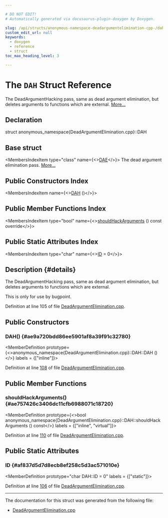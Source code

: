 ```yaml
---

# DO NOT EDIT!
# Automatically generated via docusaurus-plugin-doxygen by Doxygen.

slug: /api/structs/anonymous-namespace-deadargumentelimination-cpp-/dah
custom_edit_url: null
keywords:
  - doxygen
  - reference
  - struct
toc_max_heading_level: 3

---
```





# The `DAH` Struct Reference

<DoxygenPage pluginConfig={pluginConfig}>

The DeadArgumentHacking pass, same as dead argument elimination, but deletes arguments to functions which are external. <a href="#details">More...</a>

## Declaration

<CodeBlock>struct anonymous_namespace{DeadArgumentElimination.cpp}::DAH</CodeBlock>

## Base struct

<MembersIndex>

<MembersIndexItem
  type="class"
  name={<><a href="/docs/api/classes/anonymous-namespace-deadargumentelimination-cpp-/dae">DAE</a></>}>
The dead argument elimination pass. <a href="/docs/api/classes/anonymous-namespace-deadargumentelimination-cpp-/dae/#details">More...</a>
</MembersIndexItem>

</MembersIndex>

## Public Constructors Index

<MembersIndex>

<MembersIndexItem
  name={<><a href="#ae9a720bdd86ee5901af8a39f91c32780">DAH</a> ()</>}>
</MembersIndexItem>

</MembersIndex>

## Public Member Functions Index

<MembersIndex>

<MembersIndexItem
  type="bool"
  name={<><a href="#ae757426c3406dc11cfb6988071c18720">shouldHackArguments</a> () const override</>}>
</MembersIndexItem>

</MembersIndex>

## Public Static Attributes Index

<MembersIndex>

<MembersIndexItem
  type="char"
  name={<><a href="#af837d5d7d8ecb8ef258c5d3ac571010e">ID</a> = 0</>}>
</MembersIndexItem>

</MembersIndex>

## Description {#details}

The DeadArgumentHacking pass, same as dead argument elimination, but deletes arguments to functions which are external.

This is only for use by bugpoint.

Definition at line 105 of file <a href="/docs/api/files/lib/lib/transforms/lib/transforms/ipo/deadargumentelimination-cpp">DeadArgumentElimination.cpp</a>.

<SectionDefinition>

## Public Constructors

### DAH() {#ae9a720bdd86ee5901af8a39f91c32780}

<MemberDefinition
  prototype={<>anonymous&#95;namespace&#123;DeadArgumentElimination.cpp&#125;::DAH::DAH ()</>}
  labels = {["inline"]}>

Definition at line <a href="/docs/api/files/lib/lib/transforms/lib/transforms/ipo/deadargumentelimination-cpp/#l00108">108</a> of file <a href="/docs/api/files/lib/lib/transforms/lib/transforms/ipo/deadargumentelimination-cpp">DeadArgumentElimination.cpp</a>.
</MemberDefinition>

</SectionDefinition>

<SectionDefinition>

## Public Member Functions

### shouldHackArguments() {#ae757426c3406dc11cfb6988071c18720}

<MemberDefinition
  prototype={<>bool anonymous&#95;namespace&#123;DeadArgumentElimination.cpp&#125;::DAH::shouldHackArguments () const</>}
  labels = {["inline", "virtual"]}>

Definition at line <a href="/docs/api/files/lib/lib/transforms/lib/transforms/ipo/deadargumentelimination-cpp/#l00110">110</a> of file <a href="/docs/api/files/lib/lib/transforms/lib/transforms/ipo/deadargumentelimination-cpp">DeadArgumentElimination.cpp</a>.
</MemberDefinition>

</SectionDefinition>

<SectionDefinition>

## Public Static Attributes

### ID {#af837d5d7d8ecb8ef258c5d3ac571010e}

<MemberDefinition
  prototype="char DAH::ID = 0"
  labels = {["static"]}>

Definition at line <a href="/docs/api/files/lib/lib/transforms/lib/transforms/ipo/deadargumentelimination-cpp/#l00106">106</a> of file <a href="/docs/api/files/lib/lib/transforms/lib/transforms/ipo/deadargumentelimination-cpp">DeadArgumentElimination.cpp</a>.
</MemberDefinition>

</SectionDefinition>

<hr/>

The documentation for this struct was generated from the following file:

<ul>
<li><a href="/docs/api/files/lib/lib/transforms/lib/transforms/ipo/deadargumentelimination-cpp">DeadArgumentElimination.cpp</a></li>
</ul>

</DoxygenPage>
